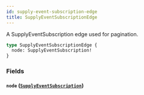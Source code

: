 ```yaml
---
id: supply-event-subscription-edge
title: SupplyEventSubscriptionEdge
---
```


A SupplyEventSubscription edge used for pagination.

```graphql
type SupplyEventSubscriptionEdge {
  node: SupplyEventSubscription!
}
```

### Fields

#### `node` ([`SupplyEventSubscription`](/developers/supplier-apis/supply-api/graphql/reference/objects/supply-event-subscription))
